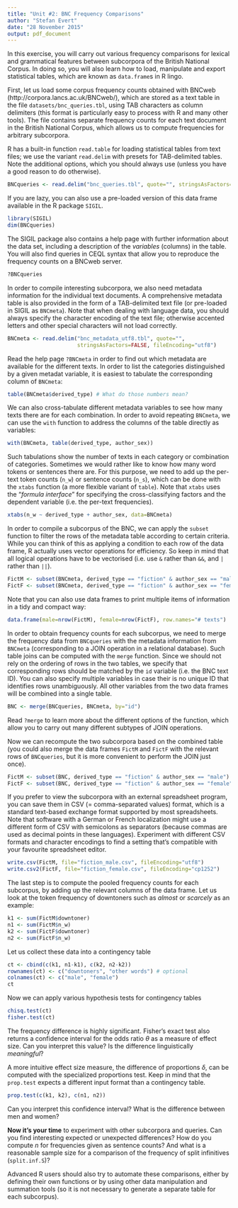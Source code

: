 ```yaml
---
title: "Unit #2: BNC Frequency Comparisons"
author: "Stefan Evert"
date: "28 November 2015"
output: pdf_document
---
```


In this exercise, you will carry out various frequency comparisons for lexical and grammatical features between subcorpora of the British National Corpus.  In doing so, you will also learn how to load, manipulate and export statistical tables, which are known as `data.frame`s in R lingo.

First, let us load some corpus frequency counts obtained with BNCweb (http://corpora.lancs.ac.uk/BNCweb/), which are stored as a text table in the file `datasets/bnc_queries.tbl`, using TAB characters as column delimiters (this format is particularly easy to process with R and many other tools).  The file contains separate frequency counts for each text document in the British National Corpus, which allows us to compute frequencies for arbitrary subcorpora.

R has a built-in function `read.table` for loading statistical tables from text files; we use the variant `read.delim` with presets for TAB-delimited tables.  Note the additional options, which you should always use (unless you have a good reason to do otherwise).

```r
BNCqueries <- read.delim("bnc_queries.tbl", quote="", stringsAsFactors=FALSE)
```

If you are lazy, you can also use a pre-loaded version of this data frame available in the R package `SIGIL`.

```r
library(SIGIL)
dim(BNCqueries)
```

The SIGIL package also contains a help page with further information about the data set, including a description of the _variables_ (columns) in the table.  You will also find queries in CEQL syntax that allow you to reproduce the frequency counts on a BNCweb server.

```r
?BNCqueries
```

In order to compile interesting subcorpora, we also need metadata information for the individual text documents.  A comprehensive metadata table is also provided in the form of a TAB-delimited text file (or pre-loaded in SIGIL as `BNCmeta`).  Note that when dealing with language data, you should always specify the character encoding of the text file; otherwise accented letters and other special characters will not load correctly.

```r
BNCmeta <- read.delim("bnc_metadata_utf8.tbl", quote="",
                      stringsAsFactors=FALSE, fileEncoding="utf8")
```

Read the help page `?BNCmeta` in order to find out which metadata are available for the different texts.  In order to list the categories distinguished by a given metadat variable, it is easiest to tabulate the corresponding column of `BNCmeta`:

```r
table(BNCmeta$derived_type) # What do those numbers mean?
```

We can also cross-tabulate different metadata variables to see how many texts there are for each combination.  In order to avoid repeating `BNCmeta`, we can use the `with` function to address the columns of the table directly as variables:

```r
with(BNCmeta, table(derived_type, author_sex))
```

Such tabulations show the number of texts in each category or combination of categories.  Sometimes we would rather like to know how many word tokens or sentences there are.  For this purpose, we need to add up the per-text token counts (`n_w`) or sentence counts (`n_s`), which can be done with the `xtabs` function (a more flexible variant of `table`).  Note that `xtabs` uses the "_formula interface_" for specifying the cross-classifying factors and the dependent variable (i.e. the per-text frequencies).

```r
xtabs(n_w ~ derived_type + author_sex, data=BNCmeta)
```

In order to compile a subcorpus of the BNC, we can apply the `subset` function to filter the rows of the metadata table according to certain criteria.  While you can think of this as applying a condition to each row of the data frame, R actually uses vector operations for efficiency.  So keep in mind that all logical operations have to be vectorised (i.e. use `&` rather than `&&`, and `|` rather than `||`).

```r
FictM <- subset(BNCmeta, derived_type == "fiction" & author_sex == "male")
FictF <- subset(BNCmeta, derived_type == "fiction" & author_sex == "female")
```

Note that you can also use data frames to print multiple items of information in a tidy and compact way:

```r
data.frame(male=nrow(FictM), female=nrow(FictF), row.names="# texts")
```

In order to obtain frequency counts for each subcorpus, we need to merge the frequency data from `BNCqueries` with the metadata information from `BNCmeta` (corresponding to a JOIN operation in a relational database).  Such table joins can be computed with the `merge` function.  Since we should not rely on the ordering of rows in the two tables, we specify that corresponding rows should be matched by the `id` variable (i.e. the BNC text ID).  You can also specify multiple variables in case their is no unique ID that identifies rows unambiguously.  All other variables from the two data frames will be combined into a single table.

```r
BNC <- merge(BNCqueries, BNCmeta, by="id")
```

Read `?merge` to learn more about the different options of the function, which allow you to carry out many different subtypes of JOIN operations.

Now we can recompute the two subcorpora based on the combined table (you could also merge the data frames `FictM` and `FictF` with the relevant rows of `BNCqueries`, but it is more convenient to perform the JOIN just once).

```r
FictM <- subset(BNC, derived_type == "fiction" & author_sex == "male")
FictF <- subset(BNC, derived_type == "fiction" & author_sex == "female")
```

If you prefer to view the subcorpora with an external spreadsheet program, you can save them in CSV (= comma-separated values) format, which is a standard text-based exchange format supported by most spreadsheets.  Note that software with a German or French localization might use a different form of CSV with semicolons as separators (because commas are used as decimal points in these languages).  Experiment with different CSV formats and character encodings to find a setting that's compatible with your favourite spreadsheet editor.

```r
write.csv(FictM, file="fiction_male.csv", fileEncoding="utf8")
write.csv2(FictF, file="fiction_female.csv", fileEncoding="cp1252")
```

The last step is to compute the pooled frequency counts for each subcorpus, by adding up the relevant columns of the data frame.  Let us look at the token frequency of downtoners such as _almost_ or _scarcely_ as an example:

```r
k1 <- sum(FictM$downtoner)
n1 <- sum(FictM$n_w)
k2 <- sum(FictF$downtoner)
n2 <- sum(FictF$n_w)
```

Let us collect these data into a contingency table

```r
ct <- cbind(c(k1, n1-k1), c(k2, n2-k2))
rownames(ct) <- c("downtoners", "other words") # optional
colnames(ct) <- c("male", "female")
ct
```

Now we can apply various hypothesis tests for contingency tables

```r
chisq.test(ct)
fisher.test(ct)
```

The frequency difference is highly significant.  Fisher's exact test also returns a confidence interval for the odds ratio $\theta$ as a measure of effect size.  Can you interpret this value?  Is the difference linguistically _meaningful_?

A more intuitive effect size measure, the difference of proportions $\delta$, can be computed with the specialized proportions test.  Keep in mind that the `prop.test` expects a different input format than a contingency table.

```r
prop.test(c(k1, k2), c(n1, n2))
```

Can you interpret this confidence interval?  What is the difference between men and women?

**Now it's your time** to experiment with other subcorpora and queries.  Can you find interesting expected or unexpected differences?  How do you compute $n$ for frequencies given as sentence counts?  And what is a reasonable sample size for a comparison of the frequency of split infinitives (`split.inf.S`)?

Advanced R users should also try to automate these comparisons, either by defining their own functions or by using other data manipulation and summation tools (so it is not necessary to generate a separate table for each subcorpus).




